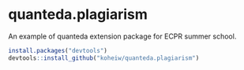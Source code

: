 # quanteda.plagiarism
An example of quanteda extension package for ECPR summer school.

```r
install.packages("devtools")
devtools::install_github("koheiw/quanteda.plagiarism")
```
